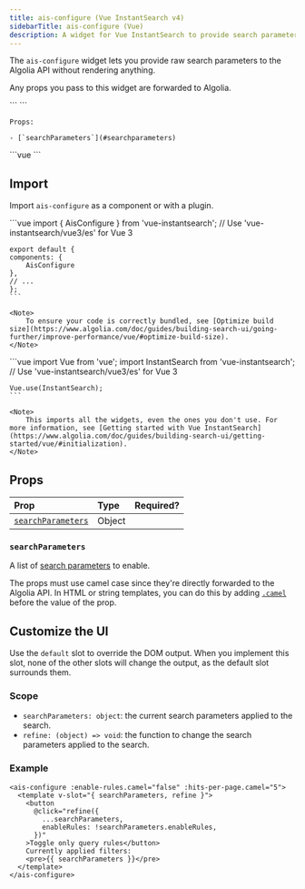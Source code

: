 ```yaml
---
title: ais-configure (Vue InstantSearch v4)
sidebarTitle: ais-configure (Vue)
description: A widget for Vue InstantSearch to provide search parameters to Algolia.
---
```


The `ais-configure` widget lets you provide raw search parameters to the Algolia API without rendering anything.

Any props you pass to this widget are forwarded to Algolia.

<Tabs>
  <Tab title="Usage">
    ```
      <ais-configure
        // Optional parameters
        :searchParameters
      />
    ```

    Props:

    - [`searchParameters`](#searchparameters)
    
  </Tab>
  <Tab title="Example">
    ```vue
    <ais-configure
      :hits-per-page.camel="4"
      :distinct="true"
      :analytics="false"
      :enable-personalization.camel="true"
    />
    ```
  </Tab>
  <Tab title="Demo">
    <CardGroup cols={4}>
      <Card title="Demo" icon="eye" href="https://instantsearchjs.netlify.app/stories/vue/?selectedKind=ais-configure" horizontal="true" />
    </CardGroup>
  </Tab>
</Tabs>

## Import

Import `ais-configure` as a component or with a plugin.

<Tabs>
  <Tab title="Component">
    ```vue
    import { AisConfigure } from 'vue-instantsearch';
    // Use 'vue-instantsearch/vue3/es' for Vue 3

    export default {
    components: {
        AisConfigure
    },
    // ...
    };
    ```

    <Note>
        To ensure your code is correctly bundled, see [Optimize build size](https://www.algolia.com/doc/guides/building-search-ui/going-further/improve-performance/vue/#optimize-build-size).
    </Note>
  </Tab>
  <Tab title="Plugin">
    ```vue
    import Vue from 'vue';
    import InstantSearch from 'vue-instantsearch';
    // Use 'vue-instantsearch/vue3/es' for Vue 3

    Vue.use(InstantSearch);
    ```

    <Note>
        This imports all the widgets, even the ones you don't use. For more information, see [Getting started with Vue InstantSearch](https://www.algolia.com/doc/guides/building-search-ui/getting-started/vue/#initialization).
    </Note>
  </Tab>
</Tabs>

## Props

| Prop                                    | Type   | Required?             |
| :-------------------------------------- | :----- | --------------------- |
| [`searchParameters`](#searchparameters) | Object | <Icon icon="check" /> |

### `searchParameters`

A list of [search parameters](https://www.algolia.com/doc/api-reference/search-api-parameters/) to enable.

The props must use camel case since they're directly forwarded to the Algolia API.
In HTML or string templates, you can do this by adding [`.camel`](https://vuejs.org/v2/api/#v-bind) before the value of the prop.

## Customize the UI

Use the `default` slot to override the DOM output.
When you implement this slot, none of the other slots will change the output, as the default slot surrounds them.

### Scope

- `searchParameters: object`: the current search parameters applied to the search.
- `refine: (object) => void`: the function to change the search parameters applied to the search.

### Example

```vue
<ais-configure :enable-rules.camel="false" :hits-per-page.camel="5">
  <template v-slot="{ searchParameters, refine }">
    <button
      @click="refine({
        ...searchParameters,
        enableRules: !searchParameters.enableRules,
      })"
    >Toggle only query rules</button>
    Currently applied filters:
    <pre>{{ searchParameters }}</pre>
  </template>
</ais-configure>

```